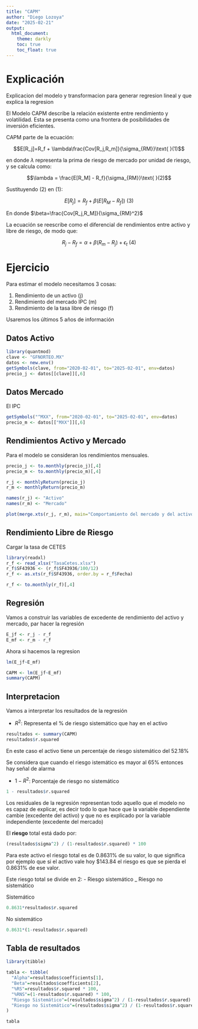 ```yaml
---
title: "CAPM"
author: "Diego Lozoya"
date: "2025-02-21"
output: 
  html_document:
    theme: darkly
    toc: true
    toc_float: true
---
```


# Explicación

Explicacion del modelo y transformacion para generar regresion lineal y que explica la regresion

El Modelo CAPM describe la relación existente entre rendimiento y volatilidad. Esta se presenta como una frontera de posibilidades de inversión eficientes.

CAPM parte de la ecuación:

$$E[R_j]=R_f + \lambda\frac{Cov[R_j,R_m]}{\sigma_{RM}}\text{ }(1)$$

en donde $\lambda$ representa la prima de riesgo de mercado por unidad de riesgo, y se calcula como:

$$\lambda = \frac{E[R_M] - R_f}{\sigma_{RM}}\text{ }(2)$$

Sustituyendo $(2)$ en $(1)$:

$$E[R_j]=R_f + \beta(E[R_M-R_f])\text{ }(3)$$

En donde $\beta=\frac{Cov[R_j,R_M]}{\sigma_{RM}^2}$

La ecuación se reescribe como el diferencial de rendimientos entre activo y libre de riesgo, de modo que:

$$R_j - R_f=\alpha+\beta(R_m-R_j)+\epsilon_t\text{ }(4)$$

# Ejercicio

Para estimar el modelo necesitamos 3 cosas:

1) Rendimiento de un activo (j)
2) Rendimiento del mercado IPC (m)
3) Rendimiento de la tasa libre de riesgo (f)

Usaremos los últimos 5 años de información

## Datos Activo

```r
library(quantmod)
clave <- "GFNORTEO.MX"
datos <- new.env()
getSymbols(clave, from="2020-02-01", to="2025-02-01", env=datos)
precio_j <- datos[[clave]][,6]
```

## Datos Mercado

El IPC

```r
getSymbols("^MXX", from="2020-02-01", to="2025-02-01", env=datos)
precio_m <- datos[["MXX"]][,6]
```

## Rendimientos Activo y Mercado

Para el modelo se consideran los rendimientos mensuales.

```r
precio_j <- to.monthly(precio_j)[,4]
precio_m <- to.monthly(precio_m)[,4]
```

```r
r_j <- monthlyReturn(precio_j)
r_m <- monthlyReturn(precio_m)

names(r_j) <- "Activo"
names(r_m) <- "Mercado"

plot(merge.xts(r_j, r_m), main="Comportamiento del mercado y del activo", legend.loc = "bottom")
```

## Rendimiento Libre de Riesgo

Cargar la tasa de CETES

```r
library(readxl)
r_f <- read_xlsx("TasaCetes.xlsx")
r_f$SF43936 <- (r_f$SF43936/100/12)
r_f <- as.xts(r_f$SF43936, order.by = r_f$Fecha)

r_f <- to.monthly(r_f)[,4]
```

## Regresión

Vamos a construir las variables de excedente de rendimiento del activo y mercado, par hacer la regresión

```r
E_jf <- r_j - r_f
E_mf <- r_m - r_f
```

Ahora si hacemos la regresion

```r
lm(E_jf~E_mf)
```

```r
CAPM <- lm(E_jf~E_mf)
summary(CAPM)
```

## Interpretacion

Vamos a interpretar los resultados de la regresión

- $R^2$: Representa el % de riesgo sistemático que hay en el activo

```r
resultados <- summary(CAPM)
resultados$r.squared
```

En este caso el activo tiene un percentaje de riesgo sistemático del 52.18%

Se considera que cuando el riesgo istemático es mayor al 65% entonces hay señal de alarma

- $1-R^2$: Porcentaje de riesgo no sistemático

```r
1 - resultados$r.squared
```

Los residuales de la regresión representan todo aquello que el modelo no es capaz de explicar, es decir todo lo que hace que la variable dependiente cambie (excedente del activo) y que no es explicado por la variable independiente (excedente del mercado)

El **riesgo** total está dado por:

```r
(resultados$sigma^2) / (1-resultados$r.squared) * 100
```

Para este activo el riesgo total es de 0.8631% de su valor, lo que significa por ejemplo que si el activo vale hoy $143.84 el riesgo es que se pierda el 0.8631% de ese valor.

Este riesgo total se divide en 2:
- Riesgo sistemático
_ Riesgo no sistemático

Sistemático

```r
0.8631*resultados$r.squared
```

No sistemático

```r
0.8631*(1-resultados$r.squared)
```

## Tabla de resultados

```r
library(tibble)

tabla <- tibble(
  "Alpha"=resultados$coefficients[1],
  "Beta"=resultados$coefficients[2],
  "%RS"=resultados$r.squared * 100,
  "%RNS"=(1-resultados$r.squared) * 100,
  "Riesgo Sistemático"=(resultados$sigma^2) / (1-resultados$r.squared) * 100 * resultados$r.squared,
  "Riesgo no Sistemático"=(resultados$sigma^2) / (1-resultados$r.squared) * 100 * (1-resultados$r.squared)
)

tabla
```

